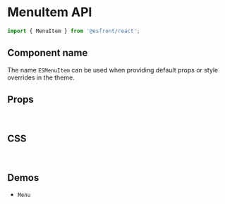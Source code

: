
<Meta title="Components API/MenuItem" />

# MenuItem API

```js
import { MenuItem } from '@esfront/react';
```

## Component name

The name `ESMenuItem` can be used when providing default props or style overrides in the theme.

## Props

<TableInterface name="MenuItemProps" variant="props" />

<br />

## CSS

<TableInterface name="MenuItemClasses" variant="css" />

<br />

## Demos

<ul>
  <li>
    <LinkTo kind="components-Menu" story="demo">
      <code>Menu</code>
    </LinkTo>
  </li>
</ul>
